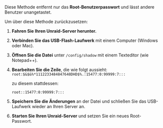 Diese Methode entfernt nur das **Root-Benutzerpasswort** und lässt andere Benutzer unangetastet.

Um über diese Methode zurückzusetzen:

1. **Fahren Sie Ihren Unraid-Server herunter.**

2. **Verbinden Sie das USB-Flash-Laufwerk** mit einem Computer (Windows oder Mac).

3. **Öffnen Sie die Datei** unter `/config/shadow` mit einem Texteditor (wie Notepad++).

4. **Bearbeiten Sie die Zeile**, die wie folgt aussieht:
   `root:$&$&%*1112233484847648DHD$%.:15477:0:99999:7:::`

   zu diesem stattdessen:

   `root::15477:0:99999:7:::`

5. **Speichern Sie die Änderungen** an der Datei und schließen Sie das USB-Laufwerk wieder an Ihren Server an.

6. **Starten Sie Ihren Unraid-Server** und setzen Sie ein neues Root-Passwort.
